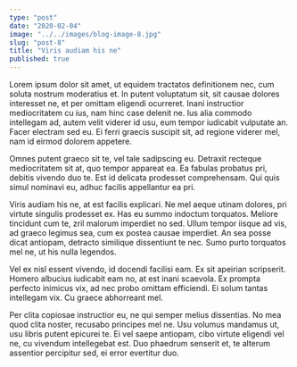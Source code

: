 ```yaml
---
type: "post"
date: "2020-02-04"
image: "../../images/blog-image-8.jpg"
slug: "post-8"
title: "Viris audiam his ne"
published: true
---
```


Lorem ipsum dolor sit amet, ut equidem tractatos definitionem nec, cum soluta nostrum moderatius et. In putent voluptatum sit, sit causae dolores interesset ne, et per omittam eligendi ocurreret. Inani instructior mediocritatem cu ius, nam hinc case delenit ne. Ius alia commodo intellegam ad, autem velit viderer id usu, eum tempor iudicabit vulputate an. Facer electram sed eu. Ei ferri graecis suscipit sit, ad regione viderer mel, nam id eirmod dolorem appetere.

Omnes putent graeco sit te, vel tale sadipscing eu. Detraxit recteque mediocritatem sit at, quo tempor appareat ea. Ea fabulas probatus pri, debitis vivendo duo te. Est id delicata prodesset comprehensam. Qui quis simul nominavi eu, adhuc facilis appellantur ea pri.

Viris audiam his ne, at est facilis explicari. Ne mel aeque utinam dolores, pri virtute singulis prodesset ex. Has eu summo indoctum torquatos. Meliore tincidunt cum te, zril malorum imperdiet no sed. Ullum tempor iisque ad vis, ad graeco legimus sea, cum ex postea causae imperdiet. An sea posse dicat antiopam, detracto similique dissentiunt te nec. Sumo purto torquatos mel ne, ut his nulla legendos.

Vel ex nisl essent vivendo, id docendi facilisi eam. Ex sit apeirian scripserit. Homero albucius iudicabit eam no, at est inani scaevola. Ex prompta perfecto inimicus vix, ad nec probo omittam efficiendi. Ei solum tantas intellegam vix. Cu graece abhorreant mel.

Per clita copiosae instructior eu, ne qui semper melius dissentias. No mea quod clita noster, recusabo principes mel ne. Usu volumus mandamus ut, usu libris putent epicurei te. Ei vel saepe antiopam, cibo virtute eligendi vel ne, cu vivendum intellegebat est. Duo phaedrum senserit et, te alterum assentior percipitur sed, ei error evertitur duo.
